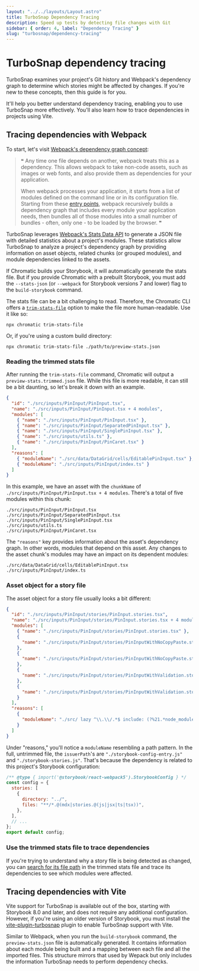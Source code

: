```yaml
---
layout: "../../layouts/Layout.astro"
title: TurboSnap Dependency Tracing
description: Speed up tests by detecting file changes with Git
sidebar: { order: 4, label: "Dependency Tracing" }
slug: "turbosnap/dependency-tracing"
---
```


# TurboSnap dependency tracing

TurboSnap examines your project's Git history and Webpack's dependency graph to determine which stories might be affected by changes. If you're new to these concepts, then this guide is for you.

It'll help you better understand dependency tracing, enabling you to use TurboSnap more effectively. You'll also learn how to trace dependencies in projects using Vite.

## Tracing dependencies with Webpack

To start, let's visit [Webpack's dependency graph concept](https://webpack.js.org/concepts/dependency-graph/):

> ❝ Any time one file depends on another, webpack treats this as a dependency. This allows webpack to take non-code assets, such as images or web fonts, and also provide them as dependencies for your application.
>
> When webpack processes your application, it starts from a list of modules defined on the command line or in its configuration file. Starting from these [entry points](https://webpack.js.org/concepts/entry-points/), webpack recursively builds a dependency graph that includes every module your application needs, then bundles all of those modules into a small number of bundles - often, only one - to be loaded by the browser. ❞

TurboSnap leverages [Webpack's Stats Data API](https://webpack.js.org/api/stats) to generate a JSON file with detailed statistics about a project's modules. These statistics allow TurboSnap to analyze a project's dependency graph by providing information on asset objects, related chunks (or grouped modules), and module dependencies linked to the assets.

If Chromatic builds your Storybook, it will automatically generate the stats file. But if you provide Chromatic with a prebuilt Storybook, you must add the `--stats-json` (or `--webpack` for Storybook versions 7 and lower) flag to the `build-storybook` command.

The stats file can be a bit challenging to read. Therefore, the Chromatic CLI offers a [`trim-stats-file`](/docs/configure/) option to make the file more human-readable. Use it like so:

```shell
npx chromatic trim-stats-file
```

Or, if you're using a custom build directory:

```shell
npx chromatic trim-stats-file ./path/to/preview-stats.json
```

### Reading the trimmed stats file

After running the `trim-stats-file` command, Chromatic will output a `preview-stats.trimmed.json` file. While this file is more readable, it can still be a bit daunting, so let's break it down with an example.

```json title="preview-stats.trimmed"
{
  "id": "./src/inputs/PinInput/PinInput.tsx",
  "name": "./src/inputs/PinInput/PinInput.tsx + 4 modules",
  "modules": [
    { "name": "./src/inputs/PinInput/PinInput.tsx" },
    { "name": "./src/inputs/PinInput/SeparatedPinInput.tsx" },
    { "name": "./src/inputs/PinInput/SinglePinInput.tsx" },
    { "name": "./src/inputs/utils.ts" },
    { "name": "./src/inputs/PinInput/PinCaret.tsx" }
  ],
  "reasons": [
    { "moduleName": "./src/data/DataGrid/cells/EditablePinInput.tsx" },
    { "moduleName": "./src/inputs/PinInput/index.ts" }
  ]
}
```

In this example, we have an asset with the `chunkName` of `./src/inputs/PinInput/PinInput.tsx + 4 modules`. There's a total of five modules within this chunk:

```
./src/inputs/PinInput/PinInput.tsx
./src/inputs/PinInput/SeparatedPinInput.tsx
./src/inputs/PinInput/SinglePinInput.tsx
./src/inputs/utils.ts
./src/inputs/PinInput/PinCaret.tsx
```

The `"reasons"` key provides information about the asset's dependency graph. In other words, modules that depend on this asset. Any changes to the asset chunk's modules may have an impact on its dependent modules:

```
./src/data/DataGrid/cells/EditablePinInput.tsx
./src/inputs/PinInput/index.ts
```

### Asset object for a story file

The asset object for a story file usually looks a bit different:

```json title="preview-stats.trimmed"
{
  "id": "./src/inputs/PinInput/stories/PinInput.stories.tsx",
  "name": "./src/inputs/PinInput/stories/PinInput.stories.tsx + 4 modules",
  "modules": [
    { "name": "./src/inputs/PinInput/stories/PinInput.stories.tsx" },
    {
      "name": "./src/inputs/PinInput/stories/PinInputWithNoCopyPaste.storyfile.tsx"
    },
    {
      "name": "./src/inputs/PinInput/stories/PinInputWithNoCopyPaste.storyfile.tsx?raw"
    },
    {
      "name": "./src/inputs/PinInput/stories/PinInputWithValidation.storyfile.tsx"
    },
    {
      "name": "./src/inputs/PinInput/stories/PinInputWithValidation.storyfile.tsx?raw"
    }
  ],
  "reasons": [
    {
      "moduleName": "./src/ lazy ^\\.\\/.*$ include: (?%21.*node_modules)(?:\\/src(?:\\/(?%21\\.)(?:(?:(?%21(?:^%7C\\/)\\.).)*?)\\/%7C\\/%7C$)(?%21\\.)(?=.)[^/]*?\\.stories\\.(js%7Cjsx%7Cts%7Ctsx))$ chunkName: [request] namespace object"
    }
  ]
}
```

Under "reasons," you'll notice a `moduleName` resembling a path pattern. In the full, untrimmed file, the `issuerPath`'s are `"./storybook-config-entry.js"` and `"./storybook-stories.js"`. That's because the dependency is related to this project's Storybook configuration:

```js title=".storybook/main.js"
/** @type { import('@storybook/react-webpack5').StorybookConfig } */
const config = {
  stories: [
    {
      directory: "../",
      files: "**/*.@(mdx|stories.@(js|jsx|ts|tsx))",
    },
  ],
  // ...
};
export default config;
```

### Use the trimmed stats file to trace dependencies

If you're trying to understand why a story file is being detected as changed, you can [search for its file path](/docs/turbosnap/troubleshooting/#why-are-no-changes-being-detected) in the trimmed stats file and trace its dependencies to see which modules were affected.

## Tracing dependencies with Vite

Vite support for TurboSnap is available out of the box, starting with Storybook 8.0 and later, and does not require any additional configuration. However, if you're using an older version of Storybook, you must install the [vite-plugin-turbosnap](https://github.com/IanVS/vite-plugin-turbosnap) plugin to enable TurboSnap support with Vite. 

Similar to Webpack, when you run the `build-storybook` command, the `preview-stats.json` file is automatically generated. It contains information about each module being built and a mapping between each file and all the imported files. This structure mirrors that used by Wepack but only includes the information TurboSnap needs to perform dependency checks. 
